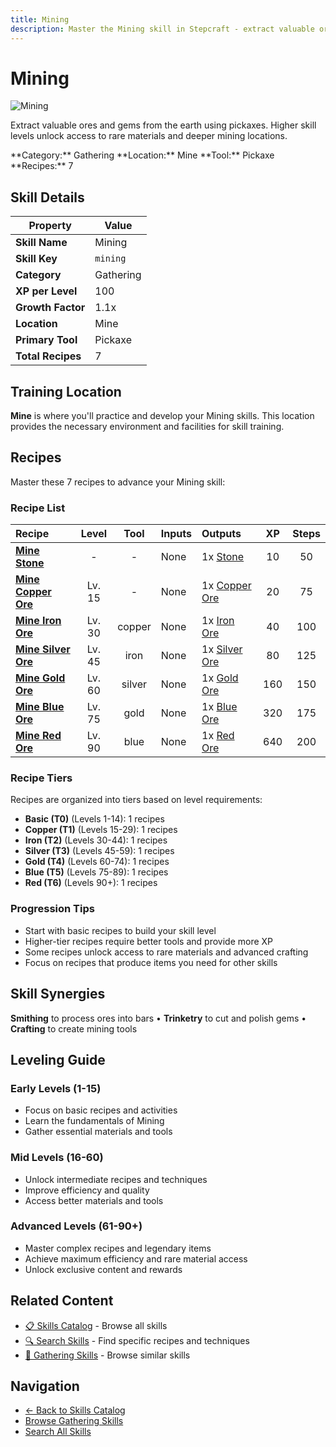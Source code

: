 ```yaml
---
title: Mining
description: Master the Mining skill in Stepcraft - extract valuable ores and gems from the earth using pickaxes
---
```


# Mining

<div className="flex items-start gap-6 mb-8">
  <div className="flex-shrink-0">
    <img src="/assets/icons/mining.png" alt="Mining" className="w-24 h-24 border rounded-lg" />
  </div>
  <div className="flex-1">
    <div className="space-y-2">
      <p className="text-lg text-muted-foreground">Extract valuable ores and gems from the earth using pickaxes. Higher skill levels unlock access to rare materials and deeper mining locations.</p>
      <div className="flex flex-wrap gap-4 text-sm">
        <span className="px-2 py-1 bg-blue-100 dark:bg-blue-900 rounded-md">
          **Category:** Gathering
        </span>
        <span className="px-2 py-1 bg-purple-100 dark:bg-purple-900 rounded-md">
          **Location:** Mine
        </span>
        <span className="px-2 py-1 bg-green-100 dark:bg-green-900 rounded-md">
          **Tool:** Pickaxe
        </span>
        <span className="px-2 py-1 bg-amber-100 dark:bg-amber-900 rounded-md">
          **Recipes:** 7
        </span>
      </div>
    </div>
  </div>
</div>

## Skill Details

| Property | Value |
|----------|-------|
| **Skill Name** | Mining |
| **Skill Key** | `mining` |
| **Category** | Gathering |
| **XP per Level** | 100 |
| **Growth Factor** | 1.1x |
| **Location** | Mine |
| **Primary Tool** | Pickaxe |
| **Total Recipes** | 7 |

## Training Location

**Mine** is where you'll practice and develop your Mining skills. This location provides the necessary environment and facilities for skill training.


## Recipes

Master these 7 recipes to advance your Mining skill:

### Recipe List

| Recipe | Level | Tool | Inputs | Outputs | XP | Steps |
|:-------|:-----:|:----:|:-------|:--------|:--:|:-----:|
| <a id="stone"></a>**[Mine Stone](/docs/resources/individual/stone)** | - | - | None | 1x [Stone](/docs/resources/individual/stone) | 10 | 50 |
| <a id="copper_ore"></a>**[Mine Copper Ore](/docs/resources/individual/copper_ore)** | Lv. 15 | - | None | 1x [Copper Ore](/docs/resources/individual/copper_ore) | 20 | 75 |
| <a id="iron_ore"></a>**[Mine Iron Ore](/docs/resources/individual/iron_ore)** | Lv. 30 | copper | None | 1x [Iron Ore](/docs/resources/individual/iron_ore) | 40 | 100 |
| <a id="silver_ore"></a>**[Mine Silver Ore](/docs/resources/individual/silver_ore)** | Lv. 45 | iron | None | 1x [Silver Ore](/docs/resources/individual/silver_ore) | 80 | 125 |
| <a id="gold_ore"></a>**[Mine Gold Ore](/docs/resources/individual/gold_ore)** | Lv. 60 | silver | None | 1x [Gold Ore](/docs/resources/individual/gold_ore) | 160 | 150 |
| <a id="blue_ore"></a>**[Mine Blue Ore](/docs/resources/individual/blue_ore)** | Lv. 75 | gold | None | 1x [Blue Ore](/docs/resources/individual/blue_ore) | 320 | 175 |
| <a id="red_ore"></a>**[Mine Red Ore](/docs/resources/individual/red_ore)** | Lv. 90 | blue | None | 1x [Red Ore](/docs/resources/individual/red_ore) | 640 | 200 |

### Recipe Tiers

Recipes are organized into tiers based on level requirements:

- **Basic (T0)** (Levels 1-14): 1 recipes
- **Copper (T1)** (Levels 15-29): 1 recipes
- **Iron (T2)** (Levels 30-44): 1 recipes
- **Silver (T3)** (Levels 45-59): 1 recipes
- **Gold (T4)** (Levels 60-74): 1 recipes
- **Blue (T5)** (Levels 75-89): 1 recipes
- **Red (T6)** (Levels 90+): 1 recipes

### Progression Tips

- Start with basic recipes to build your skill level
- Higher-tier recipes require better tools and provide more XP
- Some recipes unlock access to rare materials and advanced crafting
- Focus on recipes that produce items you need for other skills


## Skill Synergies

**Smithing** to process ores into bars • **Trinketry** to cut and polish gems • **Crafting** to create mining tools

## Leveling Guide

### Early Levels (1-15)
- Focus on basic recipes and activities
- Learn the fundamentals of Mining
- Gather essential materials and tools

### Mid Levels (16-60)
- Unlock intermediate recipes and techniques
- Improve efficiency and quality
- Access better materials and tools

### Advanced Levels (61-90+)
- Master complex recipes and legendary items
- Achieve maximum efficiency and rare material access
- Unlock exclusive content and rewards

## Related Content

- [📋 Skills Catalog](/docs/skills) - Browse all skills
- [🔍 Search Skills](/search) - Find specific recipes and techniques
- [📝 Gathering Skills](/docs/skills#gathering) - Browse similar skills

## Navigation

- [← Back to Skills Catalog](/docs/skills)
- [Browse Gathering Skills](/docs/skills#gathering)
- [Search All Skills](/search)
